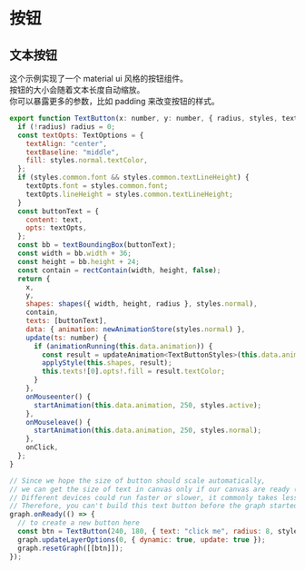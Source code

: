 # 按钮

## 文本按钮

这个示例实现了一个 material ui 风格的按钮组件。  
按钮的大小会随着文本长度自动缩放。  
你可以暴露更多的参数，比如 padding 来改变按钮的样式。

```js
export function TextButton(x: number, y: number, { radius, styles, text, textBoundingBox, onClick }: TextButtonProps): ShadowElement {
  if (!radius) radius = 0;
  const textOpts: TextOptions = {
    textAlign: "center",
    textBaseline: "middle",
    fill: styles.normal.textColor,
  };
  if (styles.common.font && styles.common.textLineHeight) {
    textOpts.font = styles.common.font;
    textOpts.lineHeight = styles.common.textLineHeight;
  }
  const buttonText = {
    content: text,
    opts: textOpts,
  };
  const bb = textBoundingBox(buttonText);
  const width = bb.width + 36;
  const height = bb.height + 24;
  const contain = rectContain(width, height, false);
  return {
    x,
    y,
    shapes: shapes({ width, height, radius }, styles.normal),
    contain,
    texts: [buttonText],
    data: { animation: newAnimationStore(styles.normal) },
    update(ts: number) {
      if (animationRunning(this.data.animation)) {
        const result = updateAnimation<TextButtonStyles>(this.data.animation, ts);
        applyStyle(this.shapes, result);
        this.texts![0].opts!.fill = result.textColor;
      }
    },
    onMouseenter() {
      startAnimation(this.data.animation, 250, styles.active);
    },
    onMouseleave() {
      startAnimation(this.data.animation, 250, styles.normal);
    },
    onClick,
  };
}

// Since we hope the size of button should scale automatically,
// we can get the size of text in canvas only if our canvas are ready (canvas created in the browser, and worker are ready if we use web worker).
// Different devices could run faster or slower, it commonly takes less than 10 ms to prepare a new canvas in the web worker thread.
// Therefore, you can't build this text button before the graph started.
graph.onReady(() => {
  // to create a new button here
  const btn = TextButton(240, 180, { text: "click me", radius: 8, styles, textBoundingBox: graph.boundingBox.bind(graph) });
  graph.updateLayerOptions(0, { dynamic: true, update: true });
  graph.resetGraph([[btn]]);
});
```

<div id="ptyButton"></div>